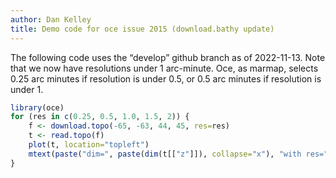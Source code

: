 ```yaml
---
author: Dan Kelley
title: Demo code for oce issue 2015 (download.bathy update)
---
```


The following code uses the "develop" github branch as of 2022-11-13.
Note that we now have resolutions under 1 arc-minute.  Oce, as marmap, selects
0.25 arc minutes if resolution is under 0.5, or 0.5 arc minutes if resolution
is under 1.

```r
library(oce)
for (res in c(0.25, 0.5, 1.0, 1.5, 2)) {
    f <- download.topo(-65, -63, 44, 45, res=res)
    t <- read.topo(f)
    plot(t, location="topleft")
    mtext(paste("dim=", paste(dim(t[["z"]]), collapse="x"), "with res=", res), line=0.25)
}
```

